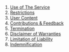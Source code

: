 1. [Use of The Service](#use-of-the-service)
2. [Restrictions](#restrictions)
3. [User Content](#user-content)
4. [Contributions & Feedback](#contributions--feedback)
5. [Termination](#termination)
6. [Disclaimer of Warranties](#disclaimer-of-warranties)
7. [Limitation of Liability](#limitation-of-liability)
8. [Indemnification](#indemnification)
